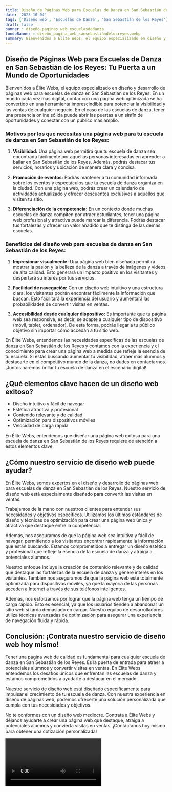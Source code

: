 ```yaml
---
title: Diseño de Páginas Web para Escuelas de Danza en San Sebastián de los Reyes
date: '2023-10-04'
tags: ['Diseño web', 'Escuelas de Danza', 'San Sebastián de los Reyes']
draft: false
banner : diseño_paginas_web_escuelasdedanza
fondoBanner : diseño_pagina_web_sansebastiándelosreyes.webp
summary: Bienvenidos a Élite Webs, el equipo especializado en diseño y desarrollo de páginas web para escuelas de danza en San Sebastián de los Reyes. En un mundo cada vez más digital, contar con una página web optimizada se ha convertido en una herramienta imprescindible para potenciar la visibilidad y las ventas de cualquier negocio. En el caso de las escuelas de danza, tener una presencia online sólida puede abrir las puertas a un sinfín de oportunidades y conectar con un público más amplio.
---
```


## Diseño de Páginas Web para Escuelas de Danza en San Sebastián de los Reyes: Tu Puerta a un Mundo de Oportunidades

Bienvenidos a Élite Webs, el equipo especializado en diseño y desarrollo de páginas web para escuelas de danza en San Sebastián de los Reyes. En un mundo cada vez más digital, contar con una página web optimizada se ha convertido en una herramienta imprescindible para potenciar la visibilidad y las ventas de cualquier negocio. En el caso de las escuelas de danza, tener una presencia online sólida puede abrir las puertas a un sinfín de oportunidades y conectar con un público más amplio.

### Motivos por los que necesitas una página web para tu escuela de danza en San Sebastián de los Reyes:

1. **Visibilidad:**
   Una página web permitirá que tu escuela de danza sea encontrada fácilmente por aquellas personas interesadas en aprender a bailar en San Sebastián de los Reyes. Además, podrás destacar tus servicios, horarios y ubicación de manera clara y concisa.

2. **Promoción de eventos:**
   Podrás mantener a tu comunidad informada sobre los eventos y espectáculos que tu escuela de danza organiza en la ciudad. Con una página web, podrás crear un calendario de actividades actualizado y ofrecer descuentos exclusivos a aquellos que visiten tu sitio.

3. **Diferenciación de la competencia:**
   En un contexto donde muchas escuelas de danza compiten por atraer estudiantes, tener una página web profesional y atractiva puede marcar la diferencia. Podrás destacar tus fortalezas y ofrecer un valor añadido que te distinga de las demás escuelas.

### Beneficios del diseño web para escuelas de danza en San Sebastián de los Reyes:

1. **Impresionar visualmente:**
   Una página web bien diseñada permitirá mostrar la pasión y la belleza de la danza a través de imágenes y videos de alta calidad. Esto generará un impacto positivo en los visitantes y despertará su interés por tus servicios.

2. **Facilidad de navegación:**
   Con un diseño web intuitivo y una estructura clara, los visitantes podrán encontrar fácilmente la información que buscan. Esto facilitará la experiencia del usuario y aumentará las probabilidades de convertir visitas en ventas.

3. **Accesibilidad desde cualquier dispositivo:**
   Es importante que tu página web sea responsive, es decir, se adapte a cualquier tipo de dispositivo (móvil, tablet, ordenador). De esta forma, podrás llegar a tu público objetivo sin importar cómo accedan a tu sitio web.

En Élite Webs, entendemos las necesidades específicas de las escuelas de danza en San Sebastián de los Reyes y contamos con la experiencia y el conocimiento para crear una página web a medida que refleje la esencia de tu escuela. Si estás buscando aumentar tu visibilidad, atraer más alumnos y destacarte en el competitivo mundo de la danza, no dudes en contactarnos. ¡Juntos haremos brillar tu escuela de danza en el escenario digital!

<GifSeo />

<Cta />

## ¿Qué elementos clave hacen de un diseño web exitoso?

- Diseño intuitivo y fácil de navegar
- Estética atractiva y profesional 
- Contenido relevante y de calidad
- Optimización para dispositivos móviles
- Velocidad de carga rápida

En Élite Webs, entendemos que diseñar una página web exitosa para una escuela de danza en San Sebastián de los Reyes requiere de atención a estos elementos clave. 

## ¿Cómo nuestro servicio de diseño web puede ayudar?

En Élite Webs, somos expertos en el diseño y desarrollo de páginas web para escuelas de danza en San Sebastián de los Reyes. Nuestro servicio de diseño web está especialmente diseñado para convertir las visitas en ventas. 

Trabajamos de la mano con nuestros clientes para entender sus necesidades y objetivos específicos. Utilizamos los últimos estándares de diseño y técnicas de optimización para crear una página web única y atractiva que destaque entre la competencia. 

Además, nos aseguramos de que la página web sea intuitiva y fácil de navegar, permitiendo a los visitantes encontrar rápidamente la información que están buscando. Estamos comprometidos a entregar un diseño estético y profesional que refleje la esencia de la escuela de danza y atraiga a potenciales alumnos.

Nuestro enfoque incluye la creación de contenido relevante y de calidad que destaque las fortalezas de la escuela de danza y genere interés en los visitantes. También nos aseguramos de que la página web esté totalmente optimizada para dispositivos móviles, ya que la mayoría de las personas acceden a Internet a través de sus teléfonos inteligentes.

Además, nos esforzamos por lograr que la página web tenga un tiempo de carga rápido. Esto es esencial, ya que los usuarios tienden a abandonar un sitio web si tarda demasiado en cargar. Nuestro equipo de desarrolladores utiliza técnicas avanzadas de optimización para asegurar una experiencia de navegación fluida y rápida.

## Conclusión: ¡Contrata nuestro servicio de diseño web hoy mismo!

Tener una página web de calidad es fundamental para cualquier escuela de danza en San Sebastián de los Reyes. Es la puerta de entrada para atraer a potenciales alumnos y convertir visitas en ventas. En Élite Webs entendemos los desafíos únicos que enfrentan las escuelas de danza y estamos comprometidos a ayudarte a destacar en el mercado.

Nuestro servicio de diseño web está diseñado específicamente para impulsar el crecimiento de tu escuela de danza. Con nuestra experiencia en diseño de páginas web, podemos ofrecerte una solución personalizada que cumpla con tus necesidades y objetivos.

No te conformes con un diseño web mediocre. Contrata a Élite Webs y déjanos ayudarte a crear una página web que destaque, atraiga a potenciales alumnos y convierta visitas en ventas. ¡Contáctanos hoy mismo para obtener una cotización personalizada!

<Video />

<CtaBot job='Escuelas de Danza' city='San Sebastián de los Reyes'/>

<Gmaps query='San Sebastián de los Reyes+españa+maps' />